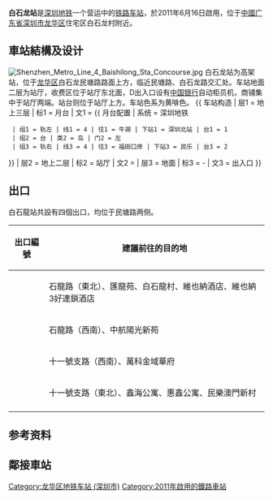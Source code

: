 {{noteTA
|G1=Transport
}}
{{Infobox station
|name = 白石龍
|eng_name = Baishilong
|livery = #DAA520
|namecolour = white
|linecolour = {{深圳地铁色彩|4}}
|linecolour2 = 
|image = Shenzhen Metro Line 4 Baishilong Sta Platform.jpg
|borough = {{CHN}}[[广东省|广东省]][[深圳市|深圳市]][[龙华区_(深圳市)|龙华区]]
|address = 白石龍村
|coordinates = {{coord|22|36|5|N|114|2|33|E|display=it|type:railwaystation}}
|map = [http://www.mtrsz.com.cn/eWebEditor/uploadfile/bslz.jpg 港鐵（深圳）網站]
|colour = {{colorbox|#DAA520|border=none}} 黃啡色
|line = {{深圳地鐵|4|sl}}
|station_hours = 06:28－23:25
|hours = 往牛湖:06:47－23:17<br>往福田口岸:06:20－23:35
|connection=
|opened = 2011年6月16日
|services = {{Adjacent stations|system=Shenzhen Metro |line1=4|left1=深圳北站|right1=民樂}}
|structure = 架空車站
|platformtype = [[島式月台|島式月台]]
|platform = 2
|exits = 4
|elevator = 2
|escalator = 4
|route_map ={{Routemap|inline=yes|legend=no|map=
uhSTRf!~MFADEg\uhSTRg!~MFADEg~~{{rmri|u}}[[深圳北站_(地铁)|深圳北站]]
uhSTR+BSl\uhSTR+BSr!~num1r
uhSTR+BSl!~num2l\uhSTR+BSr
uhSTRf!~MFADEf\uhSTRg!~MFADEf~~{{rmri|d}}[[民樂站_(深圳)|民樂]]
}}}}

'''白石龙站'''是[[深圳地铁|深圳地铁]]一个营运中的[[铁路车站|铁路车站]]，於2011年6月16日啟用，位于[[中华人民共和国|中國]][[广东省|广东省]][[深圳市|深圳市]][[龙华区_(深圳市)|龙华区]]住宅区白石龙村附近。

==車站結構及设计==
[[File:Shenzhen_Metro_Line_4_Baishilong_Sta_Concourse.jpg|thumb]]
白石龙站为高架站，位于[[龙华区_(深圳市)|龙华区]]白石龙民塘路路面上方，临近民塘路、白石龙路交汇处。车站地面二层为站厅，收费区位于站厅东北面，D出入口设有[[中国银行|中国银行]]自动柜员机，商铺集中于站厅两端。站台则位于站厅上方。车站色系为黄啡色。
{{ 车站构造
| 层1 = 地上三层 | 标1 = 月台
| 文1 = {{ 月台配置 | 系统 = 深圳地铁
  | 组1 = 轨左 | 线1 = 4 | 往1 = 牛湖 | 下站1 = 深圳北站 | 台1 = 1
  | 组2 = 台 | 类2 = 岛 | 门2 = 左
  | 组3 = 轨右 | 线3 = 4 | 往3 = 福田口岸 | 下站3 = 民乐 | 台3 = 2
}}
| 层2 = 地上二层 | 标2 = 站厅
| 文2 = {{spml|客务中心|商铺|售票机|自动柜员机}}
| 层3 = 地面 | 标3 = -
| 文3 = 出入口
}}

== 出口 ==
白石龍站共設有四個出口，均位于民塘路两侧。
{| class="wikitable"
! 出口編號 !! 建議前往的目的地
|-
| align="center"  | {{港鐵出口|A}} || 石龍路（東北）、匯龍苑、白石龍村、維也納酒店、維也納3好連鎖酒店
|-
| align="center"  | {{港鐵出口|B}} || 石龍路（西南）、中航陽光新苑
|-
| align="center"  | {{港鐵出口|C}} || 十一號支路（西南）、萬科金域華府
|-
| align="center"  | {{港鐵出口|D}} || 十一號支路（東北）、鑫海公寓、惠鑫公寓、民樂澳門新村
|-
|}

== 参考资料 ==
{{Reflist|2}}

==鄰接車站==
{{深圳地鐵4號線車站}}
{{深圳地铁车站列表}}

[[Category:龙华区地铁车站_(深圳市)|Category:龙华区地铁车站 (深圳市)]]
[[Category:2011年啟用的鐵路車站|Category:2011年啟用的鐵路車站]]